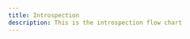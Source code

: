 ```yaml
---
title: Introspection
description: This is the introspection flow chart
---
```



<LightImage
  src="/img/flow-charts/7-introspection-transparent-light.png"
  alt="Introspection Flow Chart"
/>

<DarkImage
  src="/img/flow-charts/7-introspection-transparent.png"
  alt="Introspection Flow Chart"
/>
